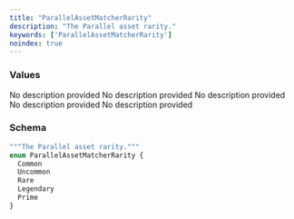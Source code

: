 ```yaml
---
title: "ParallelAssetMatcherRarity"
description: "The Parallel asset rarity."
keywords: ['ParallelAssetMatcherRarity']
noindex: true
---
```


### Values

<ResponseField name="Common" type="enum">
  No description provided
</ResponseField>

<ResponseField name="Uncommon" type="enum">
  No description provided
</ResponseField>

<ResponseField name="Rare" type="enum">
  No description provided
</ResponseField>

<ResponseField name="Legendary" type="enum">
  No description provided
</ResponseField>

<ResponseField name="Prime" type="enum">
  No description provided
</ResponseField>

### Schema


```graphql 
"""The Parallel asset rarity."""
enum ParallelAssetMatcherRarity {
  Common
  Uncommon
  Rare
  Legendary
  Prime
}
```
